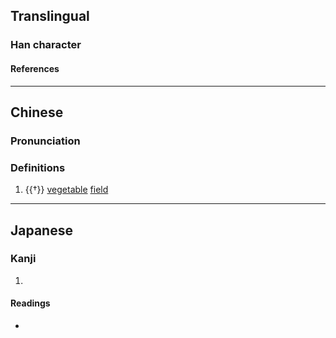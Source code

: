 {{character info}}
==Translingual==

===Han character===
{{Han char|rn=32|rad=土|as=17|sn=20|four=42172|canj=GSJT|ids=⿰土聯}}

====References====
{{Han ref|kx=0242.160|dkj=05607|dj=0482.120|hdz=10501.040|uh=58E3}}

----

==Chinese==
{{zh-forms|ns=𪤚|alt=𡑜}}

===Pronunciation===
{{zh-pron
|m=lín
|c=leon4
|mc=y
|cat=n
}}

===Definitions===
{{zh-hanzi}}

# {{†}} [[vegetable]] [[field]]

----

==Japanese==

===Kanji===
{{ja-kanji|grade=|rs=土17}}

# {{rfdef|ja|sort=土17}}

====Readings====
* {{ja-readings|on=[[りん]] (rin)|kun=[[おか]] (oka)}}